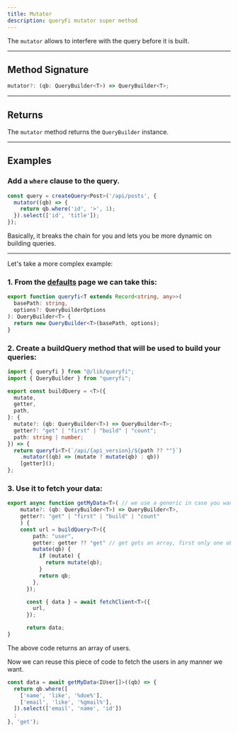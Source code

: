 ```yaml
---
title: Mutator
description: queryFi mutator super method
---
```


The `mutator` allows to interfere with the query before it is built.

---

## Method Signature  

```ts
mutator?: (qb: QueryBuilder<T>) => QueryBuilder<T>;
```

---

## Returns

The `mutator` method returns the `QueryBuilder` instance.

---

## Examples

### Add a `where` clause to the query.

```ts
const query = createQuery<Post>('/api/posts', {
  mutator((qb) => {
    return qb.where('id', '>', 1);
  }).select(['id', 'title']);
});
```

Basically, it breaks the chain for you and lets you be more dynamic on building queries.

---

Let's take a more complex example:

### 1. From the [defaults](defaults/) page we can take this:

```ts
export function queryfi<T extends Record<string, any>>(
  basePath: string,
  options?: QueryBuilderOptions
): QueryBuilder<T> {
  return new QueryBuilder<T>(basePath, options);
}
```

### 2. Create a buildQuery method that will be used to build your queries:

```ts
import { queryfi } from "@/lib/queryfi";
import { QueryBuilder } from "queryfi";

export const buildQuery = <T>({
  mutate,
  getter,
  path,
}: {
  mutate?: (qb: QueryBuilder<T>) => QueryBuilder<T>;
  getter?: "get" | "first" | "build" | "count";
  path: string | number;
}) => {
  return queryfi<T>(`/api/{api_version}/${path ?? ""}`)
    .mutator((qb) => (mutate ? mutate(qb) : qb))
    [getter]();
};
```

### 3. Use it to fetch your data:
```ts
export async function getMyData<T>( // we use a generic in case you want an array or a single object.
    mutate?: (qb: QueryBuilder<T>) => QueryBuilder<T>,
    getter?: "get" | "first" | "build" | "count"
    ) {
    const url = buildQuery<T>({
        path: "user",
        getter: getter ?? "get" // get gets an array, first only one object,
        mutate(qb) {
          if (mutate) {
            return mutate(qb);
          }
          return qb;
        },
      });

      const { data } = await fetchClient<T>({
        url,
      });

      return data;
}
```

The above code returns an array of users.

Now we can reuse this piece of code to fetch the users in any manner we want.

```ts
const data = await getMyData<IUser[]>((qb) => {
  return qb.where([
    ['name', 'like', '%doe%'],
    ['email', 'like', '%gmail%'],
  ]).select(['email', 'name', 'id'])
  ;
}, 'get');
```